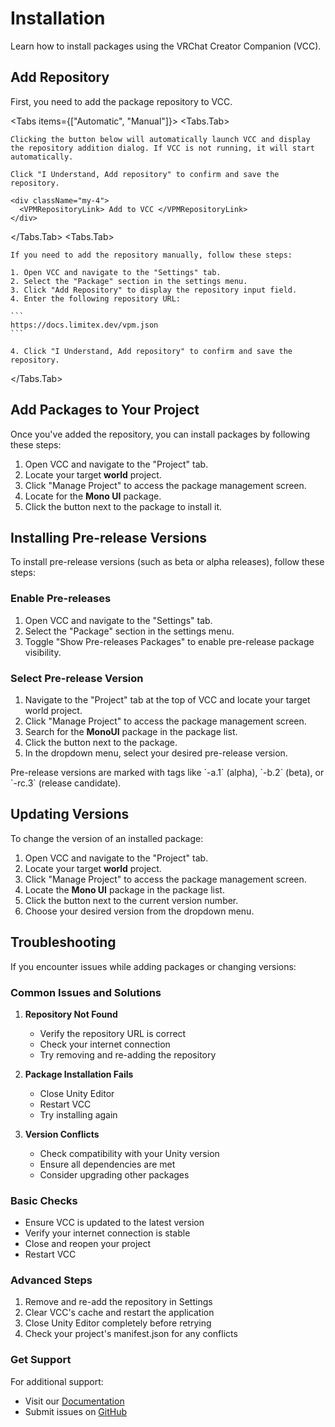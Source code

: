 
# Installation

Learn how to install packages using the VRChat Creator Companion (VCC).

<Steps>

## Add Repository

First, you need to add the package repository to VCC.

<Tabs items={["Automatic", "Manual"]}>
  <Tabs.Tab>

    Clicking the button below will automatically launch VCC and display the repository addition dialog. If VCC is not running, it will start automatically.

    Click "I Understand, Add repository" to confirm and save the repository.

    <div className="my-4">
      <VPMRepositoryLink> Add to VCC </VPMRepositoryLink>
    </div>

  </Tabs.Tab>
  <Tabs.Tab>

    If you need to add the repository manually, follow these steps:

    1. Open VCC and navigate to the "Settings" tab.
    2. Select the "Package" section in the settings menu.
    3. Click "Add Repository" to display the repository input field.
    4. Enter the following repository URL:

    ```
    https://docs.limitex.dev/vpm.json
    ```

    4. Click "I Understand, Add repository" to confirm and save the repository.

  </Tabs.Tab>
</Tabs>

## Add Packages to Your Project

Once you've added the repository, you can install packages by following these steps:

1. Open VCC and navigate to the "Project" tab.
2. Locate your target **world** project.
3. Click "Manage Project" to access the package management screen.
4. Locate for the **Mono UI** package.
5. Click the <CirclePlus className="inline mx-1 mb-1" /> button next to the package to install it.

</Steps>

## Installing Pre-release Versions

To install pre-release versions (such as beta or alpha releases), follow these steps:

<Steps>

### Enable Pre-releases

1. Open VCC and navigate to the "Settings" tab.
2. Select the "Package" section in the settings menu.
3. Toggle "Show Pre-releases Packages" to enable pre-release package visibility.

### Select Pre-release Version

1. Navigate to the "Project" tab at the top of VCC and locate your target world project.
2. Click "Manage Project" to access the package management screen.
3. Search for the **MonoUI** package in the package list.
4. Click the <ChevronDown className="inline mx-1" /> button next to the package.
5. In the dropdown menu, select your desired pre-release version.

<Callout type="info">
  Pre-release versions are marked with tags like `-a.1` (alpha), `-b.2` (beta),
  or `-rc.3` (release candidate).
</Callout>

</Steps>

## Updating Versions

To change the version of an installed package:

1. Open VCC and navigate to the "Project" tab.
2. Locate your target **world** project.
3. Click "Manage Project" to access the package management screen.
4. Locate the **Mono UI** package in the package list.
5. Click the <ChevronDown className="inline mx-1" /> button next to the current version number.
6. Choose your desired version from the dropdown menu.

## Troubleshooting

If you encounter issues while adding packages or changing versions:

### Common Issues and Solutions

1. **Repository Not Found**

   - Verify the repository URL is correct
   - Check your internet connection
   - Try removing and re-adding the repository

2. **Package Installation Fails**

   - Close Unity Editor
   - Restart VCC
   - Try installing again

3. **Version Conflicts**
   - Check compatibility with your Unity version
   - Ensure all dependencies are met
   - Consider upgrading other packages

### Basic Checks

- Ensure VCC is updated to the latest version
- Verify your internet connection is stable
- Close and reopen your project
- Restart VCC

### Advanced Steps

1. Remove and re-add the repository in Settings
2. Clear VCC's cache and restart the application
3. Close Unity Editor completely before retrying
4. Check your project's manifest.json for any conflicts

### Get Support

For additional support:

- Visit our [Documentation](https://docs.limitex.dev/)
- Submit issues on [GitHub](https://github.com/limitex/mono-ui/issues)
